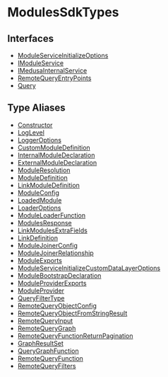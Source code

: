 
# ModulesSdkTypes

## Interfaces

- [ModuleServiceInitializeOptions](../ModulesSdkTypes/interfaces/types.ModulesSdkTypes.ModuleServiceInitializeOptions/page.mdx)
- [IModuleService](../ModulesSdkTypes/interfaces/types.ModulesSdkTypes.IModuleService/page.mdx)
- [IMedusaInternalService](../ModulesSdkTypes/interfaces/types.ModulesSdkTypes.IMedusaInternalService/page.mdx)
- [RemoteQueryEntryPoints](../ModulesSdkTypes/interfaces/types.ModulesSdkTypes.RemoteQueryEntryPoints/page.mdx)
- [Query](../ModulesSdkTypes/interfaces/types.ModulesSdkTypes.Query/page.mdx)

## Type Aliases

- [Constructor](../ModulesSdkTypes/types/types.ModulesSdkTypes.Constructor/page.mdx)
- [LogLevel](../ModulesSdkTypes/types/types.ModulesSdkTypes.LogLevel/page.mdx)
- [LoggerOptions](../ModulesSdkTypes/types/types.ModulesSdkTypes.LoggerOptions/page.mdx)
- [CustomModuleDefinition](../ModulesSdkTypes/types/types.ModulesSdkTypes.CustomModuleDefinition/page.mdx)
- [InternalModuleDeclaration](../ModulesSdkTypes/types/types.ModulesSdkTypes.InternalModuleDeclaration/page.mdx)
- [ExternalModuleDeclaration](../ModulesSdkTypes/types/types.ModulesSdkTypes.ExternalModuleDeclaration/page.mdx)
- [ModuleResolution](../ModulesSdkTypes/types/types.ModulesSdkTypes.ModuleResolution/page.mdx)
- [ModuleDefinition](../ModulesSdkTypes/types/types.ModulesSdkTypes.ModuleDefinition/page.mdx)
- [LinkModuleDefinition](../ModulesSdkTypes/types/types.ModulesSdkTypes.LinkModuleDefinition/page.mdx)
- [ModuleConfig](../ModulesSdkTypes/types/types.ModulesSdkTypes.ModuleConfig/page.mdx)
- [LoadedModule](../ModulesSdkTypes/types/types.ModulesSdkTypes.LoadedModule/page.mdx)
- [LoaderOptions](../ModulesSdkTypes/types/types.ModulesSdkTypes.LoaderOptions/page.mdx)
- [ModuleLoaderFunction](../ModulesSdkTypes/types/types.ModulesSdkTypes.ModuleLoaderFunction/page.mdx)
- [ModulesResponse](../ModulesSdkTypes/types/types.ModulesSdkTypes.ModulesResponse/page.mdx)
- [LinkModulesExtraFields](../ModulesSdkTypes/types/types.ModulesSdkTypes.LinkModulesExtraFields/page.mdx)
- [LinkDefinition](../ModulesSdkTypes/types/types.ModulesSdkTypes.LinkDefinition/page.mdx)
- [ModuleJoinerConfig](../ModulesSdkTypes/types/types.ModulesSdkTypes.ModuleJoinerConfig/page.mdx)
- [ModuleJoinerRelationship](../ModulesSdkTypes/types/types.ModulesSdkTypes.ModuleJoinerRelationship/page.mdx)
- [ModuleExports](../ModulesSdkTypes/types/types.ModulesSdkTypes.ModuleExports/page.mdx)
- [ModuleServiceInitializeCustomDataLayerOptions](../ModulesSdkTypes/types/types.ModulesSdkTypes.ModuleServiceInitializeCustomDataLayerOptions/page.mdx)
- [ModuleBootstrapDeclaration](../ModulesSdkTypes/types/types.ModulesSdkTypes.ModuleBootstrapDeclaration/page.mdx)
- [ModuleProviderExports](../ModulesSdkTypes/types/types.ModulesSdkTypes.ModuleProviderExports/page.mdx)
- [ModuleProvider](../ModulesSdkTypes/types/types.ModulesSdkTypes.ModuleProvider/page.mdx)
- [QueryFilterType](../ModulesSdkTypes/types/types.ModulesSdkTypes.QueryFilterType/page.mdx)
- [RemoteQueryObjectConfig](../ModulesSdkTypes/types/types.ModulesSdkTypes.RemoteQueryObjectConfig/page.mdx)
- [RemoteQueryObjectFromStringResult](../ModulesSdkTypes/types/types.ModulesSdkTypes.RemoteQueryObjectFromStringResult/page.mdx)
- [RemoteQueryInput](../ModulesSdkTypes/types/types.ModulesSdkTypes.RemoteQueryInput/page.mdx)
- [RemoteQueryGraph](../ModulesSdkTypes/types/types.ModulesSdkTypes.RemoteQueryGraph/page.mdx)
- [RemoteQueryFunctionReturnPagination](../ModulesSdkTypes/types/types.ModulesSdkTypes.RemoteQueryFunctionReturnPagination/page.mdx)
- [GraphResultSet](../ModulesSdkTypes/types/types.ModulesSdkTypes.GraphResultSet/page.mdx)
- [QueryGraphFunction](../ModulesSdkTypes/types/types.ModulesSdkTypes.QueryGraphFunction/page.mdx)
- [RemoteQueryFunction](../ModulesSdkTypes/types/types.ModulesSdkTypes.RemoteQueryFunction/page.mdx)
- [RemoteQueryFilters](../ModulesSdkTypes/types/types.ModulesSdkTypes.RemoteQueryFilters/page.mdx)
